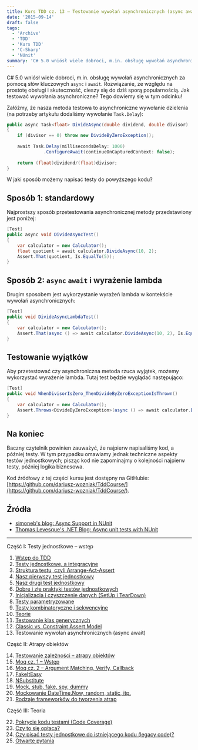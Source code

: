 ```yaml
---
title: Kurs TDD cz. 13 — Testowanie wywołań asynchronicznych (async await)
date: '2015-09-14'
draft: false
tags:
  - 'Archive'
  - 'TDD'
  - 'Kurs TDD'
  - 'C-Sharp'
  - 'NUnit'
summary: 'C# 5.0 wniósł wiele dobroci, m.in. obsługę wywołań asynchronicznych za pomocą słów kluczowych async i await. Rozwiązanie, ze względu na prostotę obsługi i skuteczność, cieszy się do dziś sporą popularnością. Jak testować wywołania asynchroniczne? Tego dowiemy się w tym odcinku!'
---
```


C# 5.0 wniósł wiele dobroci, m.in. obsługę wywołań asynchronicznych za pomocą słów kluczowych `async` i `await`. Rozwiązanie, ze względu na prostotę obsługi i skuteczność, cieszy się do dziś sporą popularnością. Jak testować wywołania asynchroniczne? Tego dowiemy się w tym odcinku!

Załóżmy, że nasza metoda testowa to asynchroniczne wywołanie dzielenia (na potrzeby artykułu dodaliśmy wywołanie `Task.Delay`): 

```csharp
public async Task<float> DivideAsync(double dividend, double divisor)
{
    if (divisor == 0) throw new DivideByZeroException();
 
    await Task.Delay(millisecondsDelay: 1000)
              .ConfigureAwait(continueOnCapturedContext: false);
 
    return (float)dividend/(float)divisor;
}
```

 W jaki sposób możemy napisać testy do powyższego kodu?

## Sposób 1: standardowy

Najprostszy sposób przetestowania asynchronicznej metody przedstawiony jest poniżej: 
```csharp
[Test]
public async void DivideAsyncTest()
{
    var calculator = new Calculator();
    float quotient = await calculator.DivideAsync(10, 2);
    Assert.That(quotient, Is.EqualTo(5));
}
```

## Sposób 2: `async` `await` i wyrażenie lambda

Drugim sposobem jest wykorzystanie wyrażeń lambda w kontekście wywołań asynchronicznych: 

```csharp
[Test]
public void DivideAsyncLambdaTest()
{
    var calculator = new Calculator();
    Assert.That(async () => await calculator.DivideAsync(10, 2), Is.EqualTo(5));
}
```
## Testowanie wyjątków

Aby przetestować czy asynchroniczna metoda rzuca wyjątek, możemy wykorzystać wyrażenie lambda. Tutaj test będzie wyglądać następująco: 

```csharp
[Test]
public void WhenDivisorIsZero_ThenDivideByZeroExceptionIsThrown()
{
    var calculator = new Calculator();
    Assert.Throws<DivideByZeroException>(async () => await calculator.DivideAsync(10, 0));
}
```

## Na koniec

Baczny czytelnik powinien zauważyć, że najpierw napisaliśmy kod, a później testy. W tym przypadku omawiamy jednak techniczne aspekty testów jednostkowych; pisząc kod nie zapominajmy o kolejności najpierw testy, później logika biznesowa.

Kod źródłowy z tej części kursu jest dostępny na GitHubie: [https://github.com/dariusz-wozniak/TddCourse/](https://github.com/dariusz-wozniak/TddCourse/).

## Źródła

*   [simoneb's blog: Async Support in NUnit](http://simoneb.github.io/blog/2013/01/19/async-support-in-nunit/)
*   [Thomas Levesque's .NET Blog: Async unit tests with NUnit](http://www.thomaslevesque.com/2015/02/01/async-unit-tests-with-nunit/)


----


Część I: Testy jednostkowe – wstęp

1. [Wstęp do TDD](/posts/kurs-tdd-1-wstep/)
2. [Testy jednostkowe, a integracyjne](/posts/kurs-tdd-2-testy-jednostkowe-a-testy-integracyjne/)
3. [Struktura testu, czyli Arrange-Act-Assert](/posts/kurs-tdd-3-struktura-test-czyli-arrange-act-assert)
4. [Nasz pierwszy test jednostkowy](/posts/kurs-tdd-4-nasz-pierwszy-test-jednostkowy)
5. [Nasz drugi test jednostkowy](/posts/kurs-tdd-5-nasz-drugi-test-jednostkowy)
6. [Dobre i złe praktyki testów jednostkowych](/posts/kurs-tdd-6-dobre-i-zle-praktyki-testow-jednostkowych)
7. [Inicjalizacja i czyszczenie danych (SetUp i TearDown)](/posts/kurs-tdd-7-inicjalizacja-i-czyszczenie-danych-setup-i-teardown/)
8. [Testy parametryzowane](/posts/kurs-tdd-8-testy-parametryzowane)
9. [Testy kombinatoryczne i sekwencyjne](/posts/kurs-tdd-9-testy-kombinatoryczne-i-sekwencyjne)
10. [Teorie](/posts/kurs-tdd-10-teorie)
11. [Testowanie klas generycznych](/posts/kurs-tdd-11-testowanie-klas-generycznych)
12. [Classic vs. Constraint Assert Model](/posts/kurs-tdd-12-classic-vs-constraint-assert-model)
13. Testowanie wywołań asynchronicznych (async await)


Część II: Atrapy obiektów

14. [Testowanie zależności – atrapy obiektów](/posts/kurs-tdd-14-testowanie-zaleznosci-atrapy-obiektow)
2. [Moq cz. 1 – Wstęp](/posts/kurs-tdd-15-wstep-do-moq)
3. [Moq cz. 2 – Argument Matching, Verify, Callback](/posts/kurs-tdd-16-zaawansowane-techniki-moq-argument-matching-verify-callback)
4. [FakeItEasy](/posts/kurs-tdd-17-fakeiteasy)
5. [NSubstitute](/posts/kurs-tdd-18-nsubstitute)
6. [Mock, stub, fake, spy, dummy](/posts/kurs-tdd-19-mock-stub-fake-spy-dummy)
7. [Mockowanie DateTime.Now, random, static, itp.](/posts/kurs-tdd-20-mockowanie-datetime-now-random-static-itp)
8. [Rodzaje frameworków do tworzenia atrap](/posts/kurs-tdd-21-rodzaje-frameworkow-do-tworzenia-atrap/)

Część III: Teoria

22. [Pokrycie kodu testami (Code Coverage)](/posts/kurs-tdd-22-pokrycie-kodu-testami-code-coverage/)
1. [Czy to się opłaca?](/posts/kurs-tdd-23-czy-to-sie-oplaca/)
1. [Czy pisać testy jednostkowe do istniejącego kodu (legacy code)?](/posts/kurs-tdd-24-czy-pisac-testy-jednostkowe-do-istniejacego-kodu-legacy-code/)
1. [Otwarte pytania](/posts/kurs-tdd-25-otwarte-pytania/)
